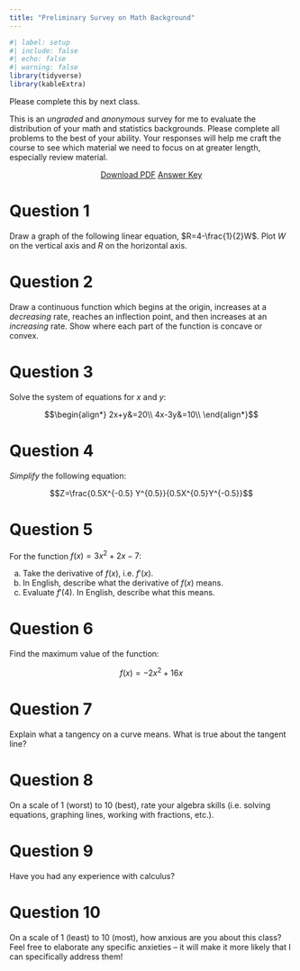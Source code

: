```yaml
---
title: "Preliminary Survey on Math Background"
---
```


```r
#| label: setup
#| include: false
#| echo: false
#| warning: false
library(tidyverse)
library(kableExtra)
```

::: callout-warning
Please complete this by next class.
:::

This is an *ungraded* and *anonymous* survey for me to evaluate the distribution of your math and statistics backgrounds. Please complete all problems to the best of your ability. Your responses will help me craft the course to see which material we need to focus on at greater length, especially review material.

<!--**Please submit your answers in [this Google Form](https://forms.gle/yKVogojLYo2izddR8)**. Feel free to download the PDF and work out the problems on paper first.
-->

<p style="text-align:center"><a target="_blank" href="/files/assignment/00-preliminary-survey-pdf.pdf"><span class="btn btn-primary btn-lg"><i class="fas fa-file-pdf"></i> Download PDF</a></span> <a target="_blank" href="/files/practice/1.2-practice-answers.html"><span class="btn btn-primary btn-lg"><i class="far fa-life-ring"></i> Answer Key</a></span></p>

# Question 1

Draw a graph of the following linear equation, $R=4-\frac{1}{2}W$. Plot $W$ on the vertical axis and $R$ on the horizontal axis.

# Question 2

Draw a continuous function which begins at the origin, increases at a *decreasing* rate, reaches an inflection point, and then increases at an *increasing* rate. Show where each part of the function is concave or convex.

# Question 3

Solve the system of equations for $x$ and $y$: 

$$\begin{align*}
2x+y&=20\\
4x-3y&=10\\
\end{align*}$$

# Question 4 

*Simplify* the following equation: 

$$Z=\frac{0.5X^{-0.5} Y^{0.5}}{0.5X^{0.5}Y^{-0.5}}$$

# Question 5 

For the function $f(x) = 3x^2+2x-7$: 

a. Take the derivative of $f(x)$, i.e. $f'(x)$. 
b. In English, describe what the derivative of $f(x)$ means.
c. Evaluate $f'(4)$. In English, describe what this means. 

# Question 6

Find the maximum value of the function:

$$f(x)=-2x^2+16x$$

# Question 7 

Explain what a tangency on a curve means. What is true about the tangent line?

# Question 8 

On a scale of 1 (worst) to 10 (best), rate your algebra skills (i.e. solving equations, graphing lines, working with fractions, etc.). 

# Question 9 

Have you had any experience with calculus?

# Question 10

On a scale of 1 (least) to 10 (most), how anxious are you about this class? Feel free to elaborate any specific anxieties -- it will make it more likely that I can specifically address them!